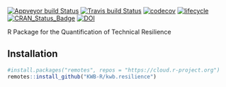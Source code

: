 [![Appveyor build Status](https://ci.appveyor.com/api/projects/status/o6ad99s8n0q81gr2/branch/master?svg=true)](https://ci.appveyor.com/project/KWB-R/kwb-resilience/branch/master)
[![Travis build Status](https://travis-ci.org/KWB-R/kwb.resilience.svg?branch=master)](https://travis-ci.org/KWB-R/kwb.resilience)
[![codecov](https://codecov.io/github/KWB-R/kwb.resilience/branch/master/graphs/badge.svg)](https://codecov.io/github/KWB-R/kwb.resilience)
[![lifecycle](https://img.shields.io/badge/lifecycle-experimental-orange.svg)](https://www.tidyverse.org/lifecycle/#experimental)
[![CRAN_Status_Badge](https://www.r-pkg.org/badges/version/kwb.resilience)]()
[![DOI](https://zenodo.org/badge/138212756.svg)](https://zenodo.org/badge/latestdoi/138212756)

R Package for the Quantification of Technical Resilience



## Installation

```r
#install.packages("remotes", repos = "https://cloud.r-project.org")
remotes::install_github("KWB-R/kwb.resilience")
```